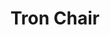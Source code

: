 ---
title: "Tron Chair"
meta_title: "Tron Chair craft"
description: "Craft de Tron Chair"
rank: "a"
draft: false
name: "Tron Chair"
recipe_img: "https://wiki.pokexgames.com/images/8/82/Tron_Chair.png"
level: 86
craft_time: 90000
result: 1
value_npc: 1
ingredients:
  - name: "Wooden Chair"
    quantity: 1
    item_img: "https://wiki.pokexgames.com/images/8/87/Wooden_Chair.png"
    value_npc: 1
  - name: "Tech Ball"
    quantity: 2
    item_img: "https://wiki.pokexgames.com/images/f/f4/Tech_Ball.png"
    value_npc: 1
  - name: "Oak Planks"
    quantity: 1
    item_img: "https://wiki.pokexgames.com/images/c/c1/Oak_Planks.png"
    value_npc: 1
---